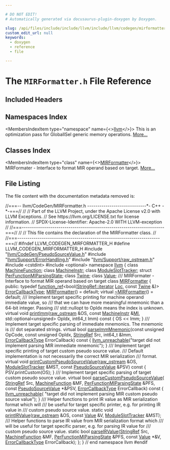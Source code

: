 ```yaml
---

# DO NOT EDIT!
# Automatically generated via docusaurus-plugin-doxygen by Doxygen.

slug: /api/files/include/include/llvm/include/llvm/codegen/mirformatter-h
custom_edit_url: null
keywords:
  - doxygen
  - reference
  - file

---
```





# The `MIRFormatter.h` File Reference

<DoxygenPage pluginConfig={pluginConfig}>



## Included Headers

<IncludesList>
<IncludesListItem
  filePath="llvm/CodeGen/PseudoSourceValue.h"
  permalink="/docs/api/files/include/include/llvm/include/llvm/codegen/pseudosourcevalue-h"
  isLocal="true" />
<IncludesListItem
  filePath="llvm/Support/ErrorHandling.h"
  permalink="/docs/api/files/include/include/llvm/include/llvm/support/errorhandling-h"
  isLocal="true" />
<IncludesListItem
  filePath="llvm/Support/raw_ostream.h"
  permalink="/docs/api/files/include/include/llvm/include/llvm/support/raw-ostream-h"
  isLocal="true" />
<IncludesListItem
  filePath="cstdint"
  permalink=""
  isLocal="false" />
<IncludesListItem
  filePath="optional"
  permalink=""
  isLocal="false" />
</IncludesList>

## Namespaces Index

<MembersIndex>

<MembersIndexItem
  type="namespace"
  name={<><a href="/docs/api/namespaces/llvm">llvm</a></>}>
This is an optimization pass for GlobalISel generic memory operations. <a href="/docs/api/namespaces/llvm/#details">More...</a>
</MembersIndexItem>

</MembersIndex>

## Classes Index

<MembersIndex>

<MembersIndexItem
  type="class"
  name={<><a href="/docs/api/classes/llvm/mirformatter">MIRFormatter</a></>}>
MIRFormater - Interface to format MIR operand based on target. <a href="/docs/api/classes/llvm/mirformatter/#details">More...</a>
</MembersIndexItem>

</MembersIndex>


## File Listing

The file content with the documentation metadata removed is:

<ProgramListing>

<Link id="l00001" /><CodeLine lineNumber="1"><Highlight kind="comment">//===-- llvm/CodeGen/MIRFormatter.h -----------------------------&#42;- C++ -&#42;-===//</Highlight><Highlight kind="normal"></Highlight></CodeLine>
<Link id="l00002" /><CodeLine lineNumber="2"><Highlight kind="normal"></Highlight><Highlight kind="comment">//</Highlight><Highlight kind="normal"></Highlight></CodeLine>
<Link id="l00003" /><CodeLine lineNumber="3"><Highlight kind="normal"></Highlight><Highlight kind="comment">// Part of the LLVM Project, under the Apache License v2.0 with LLVM Exceptions.</Highlight><Highlight kind="normal"></Highlight></CodeLine>
<Link id="l00004" /><CodeLine lineNumber="4"><Highlight kind="normal"></Highlight><Highlight kind="comment">// See https://llvm.org/LICENSE.txt for license information.</Highlight><Highlight kind="normal"></Highlight></CodeLine>
<Link id="l00005" /><CodeLine lineNumber="5"><Highlight kind="normal"></Highlight><Highlight kind="comment">// SPDX-License-Identifier: Apache-2.0 WITH LLVM-exception</Highlight><Highlight kind="normal"></Highlight></CodeLine>
<Link id="l00006" /><CodeLine lineNumber="6"><Highlight kind="normal"></Highlight><Highlight kind="comment">//</Highlight><Highlight kind="normal"></Highlight></CodeLine>
<Link id="l00007" /><CodeLine lineNumber="7"><Highlight kind="normal"></Highlight><Highlight kind="comment">//===----------------------------------------------------------------------===//</Highlight><Highlight kind="normal"></Highlight></CodeLine>
<Link id="l00008" /><CodeLine lineNumber="8"><Highlight kind="normal"></Highlight><Highlight kind="comment">//</Highlight><Highlight kind="normal"></Highlight></CodeLine>
<Link id="l00009" /><CodeLine lineNumber="9"><Highlight kind="normal"></Highlight><Highlight kind="comment">// This file contains the declaration of the MIRFormatter class.</Highlight><Highlight kind="normal"></Highlight></CodeLine>
<Link id="l00010" /><CodeLine lineNumber="10"><Highlight kind="normal"></Highlight><Highlight kind="comment">//</Highlight><Highlight kind="normal"></Highlight></CodeLine>
<Link id="l00011" /><CodeLine lineNumber="11"><Highlight kind="normal"></Highlight><Highlight kind="comment">//===----------------------------------------------------------------------===//</Highlight><Highlight kind="normal"></Highlight></CodeLine>
<Link id="l00012" /><CodeLine lineNumber="12"><Highlight kind="normal"></Highlight></CodeLine>
<Link id="l00013" /><CodeLine lineNumber="13"><Highlight kind="normal"></Highlight><Highlight kind="preprocessor">#ifndef LLVM&#95;CODEGEN&#95;MIRFORMATTER&#95;H</Highlight><Highlight kind="normal"></Highlight></CodeLine>
<Link id="l00014" /><CodeLine lineNumber="14"><Highlight kind="normal"></Highlight><Highlight kind="preprocessor">#define LLVM&#95;CODEGEN&#95;MIRFORMATTER&#95;H</Highlight><Highlight kind="normal"></Highlight></CodeLine>
<Link id="l00015" /><CodeLine lineNumber="15"><Highlight kind="normal"></Highlight></CodeLine>
<Link id="l00016" /><CodeLine lineNumber="16"><Highlight kind="normal"></Highlight><Highlight kind="preprocessor">#include &quot;<a href="/docs/api/files/include/include/llvm/include/llvm/codegen/pseudosourcevalue-h">llvm/CodeGen/PseudoSourceValue.h</a>&quot;</Highlight><Highlight kind="normal"></Highlight></CodeLine>
<Link id="l00017" /><CodeLine lineNumber="17"><Highlight kind="normal"></Highlight><Highlight kind="preprocessor">#include &quot;<a href="/docs/api/files/include/include/llvm/include/llvm/support/errorhandling-h">llvm/Support/ErrorHandling.h</a>&quot;</Highlight><Highlight kind="normal"></Highlight></CodeLine>
<Link id="l00018" /><CodeLine lineNumber="18"><Highlight kind="normal"></Highlight><Highlight kind="preprocessor">#include &quot;<a href="/docs/api/files/include/include/llvm/include/llvm/support/raw-ostream-h">llvm/Support/raw&#95;ostream.h</a>&quot;</Highlight><Highlight kind="normal"></Highlight></CodeLine>
<Link id="l00019" /><CodeLine lineNumber="19"><Highlight kind="normal"></Highlight><Highlight kind="preprocessor">#include &lt;cstdint&gt;</Highlight><Highlight kind="normal"></Highlight></CodeLine>
<Link id="l00020" /><CodeLine lineNumber="20"><Highlight kind="normal"></Highlight><Highlight kind="preprocessor">#include &lt;optional&gt;</Highlight><Highlight kind="normal"></Highlight></CodeLine>
<Link id="l00021" /><CodeLine lineNumber="21"><Highlight kind="normal"></Highlight></CodeLine>
<Link id="l00022" /><CodeLine lineNumber="22"><Highlight kind="normal"></Highlight><Highlight kind="keyword">namespace </Highlight><Highlight kind="normal"><a href="/docs/api/namespaces/llvm">llvm</a> &#123;</Highlight></CodeLine>
<Link id="l00023" /><CodeLine lineNumber="23"><Highlight kind="normal"></Highlight></CodeLine>
<Link id="l00024" /><CodeLine lineNumber="24"><Highlight kind="normal"></Highlight><Highlight kind="keyword">class </Highlight><Highlight kind="normal"><a href="/docs/api/classes/llvm/machinefunction">MachineFunction</a>;</Highlight></CodeLine>
<Link id="l00025" /><CodeLine lineNumber="25"><Highlight kind="normal"></Highlight><Highlight kind="keyword">class </Highlight><Highlight kind="normal"><a href="/docs/api/classes/llvm/machineinstr">MachineInstr</a>;</Highlight></CodeLine>
<Link id="l00026" /><CodeLine lineNumber="26"><Highlight kind="normal"></Highlight><Highlight kind="keyword">class </Highlight><Highlight kind="normal"><a href="/docs/api/classes/llvm/moduleslottracker">ModuleSlotTracker</a>;</Highlight></CodeLine>
<Link id="l00027" /><CodeLine lineNumber="27"><Highlight kind="normal"></Highlight><Highlight kind="keyword">struct </Highlight><Highlight kind="normal"><a href="/docs/api/structs/llvm/perfunctionmiparsingstate">PerFunctionMIParsingState</a>;</Highlight></CodeLine>
<Link id="l00028" /><CodeLine lineNumber="28"><Highlight kind="normal"></Highlight><Highlight kind="keyword">class </Highlight><Highlight kind="normal"><a href="/docs/api/classes/llvm/twine">Twine</a>;</Highlight></CodeLine>
<Link id="l00029" /><CodeLine lineNumber="29"><Highlight kind="normal"></Highlight><Highlight kind="keyword">class </Highlight><Highlight kind="normal"><a href="/docs/api/classes/llvm/value">Value</a>;</Highlight></CodeLine>
<Link id="l00030" /><CodeLine lineNumber="30"><Highlight kind="normal"></Highlight><Highlight kind="comment"></Highlight></CodeLine>
<Link id="l00031" /><CodeLine lineNumber="31"><Highlight kind="comment">/// MIRFormater - Interface to format MIR operand based on target</Highlight><Highlight kind="normal"></Highlight></CodeLine>
<Link id="l00032" /><CodeLine lineNumber="32" lineLink="/docs/api/classes/llvm/mirformatter"><Highlight kind="normal"></Highlight><Highlight kind="keyword">class </Highlight><Highlight kind="normal"><a href="/docs/api/classes/llvm/mirformatter/#a9ada2bb9ad586d5242e7ef86f74ba4fb">MIRFormatter</a> &#123;</Highlight></CodeLine>
<Link id="l00033" /><CodeLine lineNumber="33"><Highlight kind="normal"></Highlight><Highlight kind="keyword">public</Highlight><Highlight kind="normal">:</Highlight></CodeLine>
<Link id="l00034" /><CodeLine lineNumber="34"><Highlight kind="normal">  </Highlight><Highlight kind="keyword">typedef</Highlight><Highlight kind="normal"> <a href="/docs/api/classes/llvm/function-ref">function&#95;ref</a>&lt;bool(<a href="/docs/api/classes/llvm/stringref/#a20d37563688a61a452fb26e317e37308">StringRef::iterator</a> <a href="/docs/api/namespaces/llvm/loc">Loc</a>, </Highlight><Highlight kind="keyword">const</Highlight><Highlight kind="normal"> <a href="/docs/api/classes/llvm/twine">Twine</a> &amp;)&gt;</Highlight></CodeLine>
<Link id="l00035" /><CodeLine lineNumber="35" lineLink="/docs/api/classes/llvm/mirformatter/#a3cf0479d0a1b76b416c3ca482bf19936"><Highlight kind="normal">      <a href="/docs/api/classes/llvm/mirformatter/#a3cf0479d0a1b76b416c3ca482bf19936">ErrorCallbackType</a>;</Highlight></CodeLine>
<Link id="l00036" /><CodeLine lineNumber="36"><Highlight kind="normal"></Highlight></CodeLine>
<Link id="l00037" /><CodeLine lineNumber="37" lineLink="/docs/api/classes/llvm/mirformatter/#a9ada2bb9ad586d5242e7ef86f74ba4fb"><Highlight kind="normal">  <a href="/docs/api/classes/llvm/mirformatter/#a9ada2bb9ad586d5242e7ef86f74ba4fb">MIRFormatter</a>() = </Highlight><Highlight kind="keywordflow">default</Highlight><Highlight kind="normal">;</Highlight></CodeLine>
<Link id="l00038" /><CodeLine lineNumber="38" lineLink="/docs/api/classes/llvm/mirformatter/#a720b91a5c0a0881000a07454cc5a6c9e"><Highlight kind="normal">  </Highlight><Highlight kind="keyword">virtual</Highlight><Highlight kind="normal"> <a href="/docs/api/classes/llvm/mirformatter/#a720b91a5c0a0881000a07454cc5a6c9e">~MIRFormatter</a>() = </Highlight><Highlight kind="keywordflow">default</Highlight><Highlight kind="normal">;</Highlight></CodeLine>
<Link id="l00039" /><CodeLine lineNumber="39"><Highlight kind="normal"></Highlight><Highlight kind="comment"></Highlight></CodeLine>
<Link id="l00040" /><CodeLine lineNumber="40"><Highlight kind="comment">  /// Implement target specific printing for machine operand immediate value, so</Highlight></CodeLine>
<Link id="l00041" /><CodeLine lineNumber="41"><Highlight kind="comment">  /// that we can have more meaningful mnemonic than a 64-bit integer. Passing</Highlight></CodeLine>
<Link id="l00042" /><CodeLine lineNumber="42"><Highlight kind="comment">  /// std::nullopt to OpIdx means the index is unknown.</Highlight><Highlight kind="normal"></Highlight></CodeLine>
<Link id="l00043" /><CodeLine lineNumber="43" lineLink="/docs/api/classes/llvm/mirformatter/#aab0de54b603828aac17031e3d6c8ce17"><Highlight kind="normal">  </Highlight><Highlight kind="keyword">virtual</Highlight><Highlight kind="normal"> </Highlight><Highlight kind="keywordtype">void</Highlight><Highlight kind="normal"> <a href="/docs/api/classes/llvm/mirformatter/#aab0de54b603828aac17031e3d6c8ce17">printImm</a>(<a href="/docs/api/classes/llvm/raw-ostream">raw&#95;ostream</a> &amp;OS, </Highlight><Highlight kind="keyword">const</Highlight><Highlight kind="normal"> <a href="/docs/api/classes/llvm/machineinstr">MachineInstr</a> &amp;<a href="/docs/api/files/lib/lib/codegen/lib/codegen/globalisel/irtranslator-cpp/#abe44dfdea65b4f7e11e0a608ab708b76">MI</a>,</Highlight></CodeLine>
<Link id="l00044" /><CodeLine lineNumber="44"><Highlight kind="normal">                        std::optional&lt;unsigned&gt; OpIdx, int64&#95;t Imm)</Highlight><Highlight kind="keyword"> const </Highlight><Highlight kind="normal">&#123;</Highlight></CodeLine>
<Link id="l00045" /><CodeLine lineNumber="45"><Highlight kind="normal">    OS &lt;&lt; Imm;</Highlight></CodeLine>
<Link id="l00046" /><CodeLine lineNumber="46"><Highlight kind="normal">  &#125;</Highlight></CodeLine>
<Link id="l00047" /><CodeLine lineNumber="47"><Highlight kind="normal"></Highlight><Highlight kind="comment"></Highlight></CodeLine>
<Link id="l00048" /><CodeLine lineNumber="48"><Highlight kind="comment">  /// Implement target specific parsing of immediate mnemonics. The mnemonic is</Highlight></CodeLine>
<Link id="l00049" /><CodeLine lineNumber="49"><Highlight kind="comment">  /// dot separated strings.</Highlight><Highlight kind="normal"></Highlight></CodeLine>
<Link id="l00050" /><CodeLine lineNumber="50" lineLink="/docs/api/classes/llvm/mirformatter/#a3563847148da10519176816bcdda7159"><Highlight kind="normal">  </Highlight><Highlight kind="keyword">virtual</Highlight><Highlight kind="normal"> </Highlight><Highlight kind="keywordtype">bool</Highlight><Highlight kind="normal"> <a href="/docs/api/classes/llvm/mirformatter/#a3563847148da10519176816bcdda7159">parseImmMnemonic</a>(</Highlight><Highlight kind="keyword">const</Highlight><Highlight kind="normal"> </Highlight><Highlight kind="keywordtype">unsigned</Highlight><Highlight kind="normal"> OpCode, </Highlight><Highlight kind="keyword">const</Highlight><Highlight kind="normal"> </Highlight><Highlight kind="keywordtype">unsigned</Highlight><Highlight kind="normal"> OpIdx,</Highlight></CodeLine>
<Link id="l00051" /><CodeLine lineNumber="51"><Highlight kind="normal">                                <a href="/docs/api/classes/llvm/stringref">StringRef</a> Src, int64&#95;t &amp;Imm,</Highlight></CodeLine>
<Link id="l00052" /><CodeLine lineNumber="52"><Highlight kind="normal">                                <a href="/docs/api/classes/llvm/mirformatter/#a3cf0479d0a1b76b416c3ca482bf19936">ErrorCallbackType</a> ErrorCallback)</Highlight><Highlight kind="keyword"> const </Highlight><Highlight kind="normal">&#123;</Highlight></CodeLine>
<Link id="l00053" /><CodeLine lineNumber="53"><Highlight kind="normal">    <a href="/docs/api/files/include/include/llvm/include/llvm/support/errorhandling-h/#ace243f5c25697a1107cce46626b3dc94">llvm&#95;unreachable</a>(</Highlight><Highlight kind="stringliteral">&quot;target did not implement parsing MIR immediate mnemonic&quot;</Highlight><Highlight kind="normal">);</Highlight></CodeLine>
<Link id="l00054" /><CodeLine lineNumber="54"><Highlight kind="normal">  &#125;</Highlight></CodeLine>
<Link id="l00055" /><CodeLine lineNumber="55"><Highlight kind="normal"></Highlight><Highlight kind="comment"></Highlight></CodeLine>
<Link id="l00056" /><CodeLine lineNumber="56"><Highlight kind="comment">  /// Implement target specific printing of target custom pseudo source value.</Highlight></CodeLine>
<Link id="l00057" /><CodeLine lineNumber="57"><Highlight kind="comment">  /// Default implementation is not necessarily the correct MIR serialization</Highlight></CodeLine>
<Link id="l00058" /><CodeLine lineNumber="58"><Highlight kind="comment">  /// format.</Highlight><Highlight kind="normal"></Highlight></CodeLine>
<Link id="l00059" /><CodeLine lineNumber="59"><Highlight kind="normal">  </Highlight><Highlight kind="keyword">virtual</Highlight><Highlight kind="normal"> </Highlight><Highlight kind="keywordtype">void</Highlight><Highlight kind="normal"></Highlight></CodeLine>
<Link id="l00060" /><CodeLine lineNumber="60" lineLink="/docs/api/classes/llvm/mirformatter/#ac7f9e48c43ea5f9f37fee565d0a18b36"><Highlight kind="normal">  <a href="/docs/api/classes/llvm/mirformatter/#ac7f9e48c43ea5f9f37fee565d0a18b36">printCustomPseudoSourceValue</a>(<a href="/docs/api/classes/llvm/raw-ostream">raw&#95;ostream</a> &amp;OS, <a href="/docs/api/classes/llvm/moduleslottracker">ModuleSlotTracker</a> &amp;MST,</Highlight></CodeLine>
<Link id="l00061" /><CodeLine lineNumber="61"><Highlight kind="normal">                               </Highlight><Highlight kind="keyword">const</Highlight><Highlight kind="normal"> <a href="/docs/api/classes/llvm/pseudosourcevalue">PseudoSourceValue</a> &amp;PSV)</Highlight><Highlight kind="keyword"> const </Highlight><Highlight kind="normal">&#123;</Highlight></CodeLine>
<Link id="l00062" /><CodeLine lineNumber="62"><Highlight kind="normal">    PSV.printCustom(OS);</Highlight></CodeLine>
<Link id="l00063" /><CodeLine lineNumber="63"><Highlight kind="normal">  &#125;</Highlight></CodeLine>
<Link id="l00064" /><CodeLine lineNumber="64"><Highlight kind="normal"></Highlight><Highlight kind="comment"></Highlight></CodeLine>
<Link id="l00065" /><CodeLine lineNumber="65"><Highlight kind="comment">  /// Implement target specific parsing of target custom pseudo source value.</Highlight><Highlight kind="normal"></Highlight></CodeLine>
<Link id="l00066" /><CodeLine lineNumber="66" lineLink="/docs/api/classes/llvm/mirformatter/#ae281bd1b5d58b6ba942060a92290ada4"><Highlight kind="normal">  </Highlight><Highlight kind="keyword">virtual</Highlight><Highlight kind="normal"> </Highlight><Highlight kind="keywordtype">bool</Highlight><Highlight kind="normal"> <a href="/docs/api/classes/llvm/mirformatter/#ae281bd1b5d58b6ba942060a92290ada4">parseCustomPseudoSourceValue</a>(</Highlight></CodeLine>
<Link id="l00067" /><CodeLine lineNumber="67"><Highlight kind="normal">      <a href="/docs/api/classes/llvm/stringref">StringRef</a> Src, <a href="/docs/api/classes/llvm/machinefunction">MachineFunction</a> &amp;MF, <a href="/docs/api/structs/llvm/perfunctionmiparsingstate">PerFunctionMIParsingState</a> &amp;PFS,</Highlight></CodeLine>
<Link id="l00068" /><CodeLine lineNumber="68"><Highlight kind="normal">      </Highlight><Highlight kind="keyword">const</Highlight><Highlight kind="normal"> <a href="/docs/api/classes/llvm/pseudosourcevalue">PseudoSourceValue</a> &#42;&amp;PSV, <a href="/docs/api/classes/llvm/mirformatter/#a3cf0479d0a1b76b416c3ca482bf19936">ErrorCallbackType</a> ErrorCallback)</Highlight><Highlight kind="keyword"> const </Highlight><Highlight kind="normal">&#123;</Highlight></CodeLine>
<Link id="l00069" /><CodeLine lineNumber="69"><Highlight kind="normal">    <a href="/docs/api/files/include/include/llvm/include/llvm/support/errorhandling-h/#ace243f5c25697a1107cce46626b3dc94">llvm&#95;unreachable</a>(</Highlight></CodeLine>
<Link id="l00070" /><CodeLine lineNumber="70"><Highlight kind="normal">        </Highlight><Highlight kind="stringliteral">&quot;target did not implement parsing MIR custom pseudo source value&quot;</Highlight><Highlight kind="normal">);</Highlight></CodeLine>
<Link id="l00071" /><CodeLine lineNumber="71"><Highlight kind="normal">  &#125;</Highlight></CodeLine>
<Link id="l00072" /><CodeLine lineNumber="72"><Highlight kind="normal"></Highlight><Highlight kind="comment"></Highlight></CodeLine>
<Link id="l00073" /><CodeLine lineNumber="73"><Highlight kind="comment">  /// Helper functions to print IR value as MIR serialization format which will</Highlight></CodeLine>
<Link id="l00074" /><CodeLine lineNumber="74"><Highlight kind="comment">  /// be useful for target specific printer, e.g. for printing IR value in</Highlight></CodeLine>
<Link id="l00075" /><CodeLine lineNumber="75"><Highlight kind="comment">  /// custom pseudo source value.</Highlight><Highlight kind="normal"></Highlight></CodeLine>
<Link id="l00076" /><CodeLine lineNumber="76"><Highlight kind="normal">  </Highlight><Highlight kind="keyword">static</Highlight><Highlight kind="normal"> </Highlight><Highlight kind="keywordtype">void</Highlight><Highlight kind="normal"> <a href="/docs/api/classes/llvm/mirformatter/#afe314b6a6d04121d7d8bf9f8ad80605b">printIRValue</a>(<a href="/docs/api/classes/llvm/raw-ostream">raw&#95;ostream</a> &amp;OS, </Highlight><Highlight kind="keyword">const</Highlight><Highlight kind="normal"> <a href="/docs/api/classes/llvm/value">Value</a> &amp;V,</Highlight></CodeLine>
<Link id="l00077" /><CodeLine lineNumber="77"><Highlight kind="normal">                           <a href="/docs/api/classes/llvm/moduleslottracker">ModuleSlotTracker</a> &amp;MST);</Highlight></CodeLine>
<Link id="l00078" /><CodeLine lineNumber="78"><Highlight kind="normal"></Highlight><Highlight kind="comment"></Highlight></CodeLine>
<Link id="l00079" /><CodeLine lineNumber="79"><Highlight kind="comment">  /// Helper functions to parse IR value from MIR serialization format which</Highlight></CodeLine>
<Link id="l00080" /><CodeLine lineNumber="80"><Highlight kind="comment">  /// will be useful for target specific parser, e.g. for parsing IR value for</Highlight></CodeLine>
<Link id="l00081" /><CodeLine lineNumber="81"><Highlight kind="comment">  /// custom pseudo source value.</Highlight><Highlight kind="normal"></Highlight></CodeLine>
<Link id="l00082" /><CodeLine lineNumber="82"><Highlight kind="normal">  </Highlight><Highlight kind="keyword">static</Highlight><Highlight kind="normal"> </Highlight><Highlight kind="keywordtype">bool</Highlight><Highlight kind="normal"> <a href="/docs/api/classes/llvm/mirformatter/#a55b7647bcee06a09765dbd43587b918c">parseIRValue</a>(<a href="/docs/api/classes/llvm/stringref">StringRef</a> Src, <a href="/docs/api/classes/llvm/machinefunction">MachineFunction</a> &amp;MF,</Highlight></CodeLine>
<Link id="l00083" /><CodeLine lineNumber="83"><Highlight kind="normal">                           <a href="/docs/api/structs/llvm/perfunctionmiparsingstate">PerFunctionMIParsingState</a> &amp;PFS, </Highlight><Highlight kind="keyword">const</Highlight><Highlight kind="normal"> <a href="/docs/api/classes/llvm/value">Value</a> &#42;&amp;V,</Highlight></CodeLine>
<Link id="l00084" /><CodeLine lineNumber="84"><Highlight kind="normal">                           <a href="/docs/api/files/lib/lib/codegen/lib/codegen/mirparser/miparser-cpp/#aa75d630697803d6c8a29d588e83bb29f">ErrorCallbackType</a> ErrorCallback);</Highlight></CodeLine>
<Link id="l00085" /><CodeLine lineNumber="85"><Highlight kind="normal">&#125;;</Highlight></CodeLine>
<Link id="l00086" /><CodeLine lineNumber="86"><Highlight kind="normal"></Highlight></CodeLine>
<Link id="l00087" /><CodeLine lineNumber="87"><Highlight kind="normal">&#125; </Highlight><Highlight kind="comment">// end namespace llvm</Highlight><Highlight kind="normal"></Highlight></CodeLine>
<Link id="l00088" /><CodeLine lineNumber="88"><Highlight kind="normal"></Highlight></CodeLine>
<Link id="l00089" /><CodeLine lineNumber="89"><Highlight kind="normal"></Highlight><Highlight kind="preprocessor">#endif</Highlight></CodeLine>

</ProgramListing>


</DoxygenPage>
